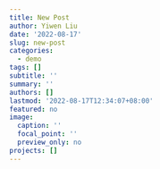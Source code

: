 ```yaml
---
title: New Post
author: Yiwen Liu
date: '2022-08-17'
slug: new-post
categories:
  - demo
tags: []
subtitle: ''
summary: ''
authors: []
lastmod: '2022-08-17T12:34:07+08:00'
featured: no
image:
  caption: ''
  focal_point: ''
  preview_only: no
projects: []
---
```

